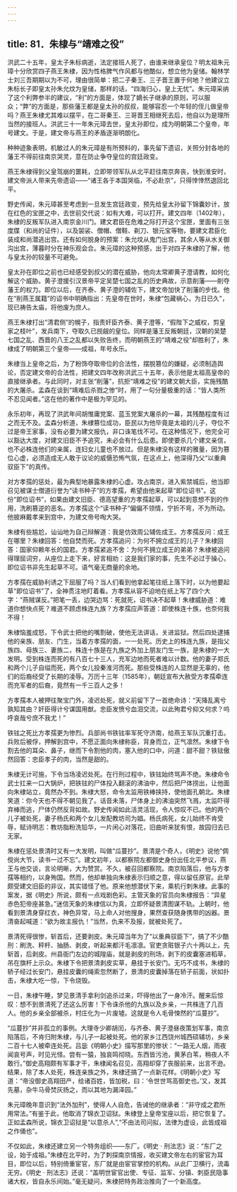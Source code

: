 ```yaml
---
---
---
```

title: 81．朱棣与“靖难之役”
---




洪武二十五年，皇太子朱标病逝，法定接班人死了，由谁来继承皇位？明太祖朱元璋十分欣赏四子燕王朱棣，因为性格脾气作风都与他酷似，想立他为皇储。翰林学士刘三吾期期以为不可，理由很简单：把二子秦王、三子晋王置于何地？他建议立朱标长子即皇太孙朱允炆为皇储，那样的话，“四海归心，皇上无忧”。朱元璋采纳了这个利弊参半的建议，“利”的方面是，体现了嫡长子继承的原则，可以服众；“弊”的方面是，那些藩王都是皇太孙的叔叔，能够容忍一个年轻的侄儿做皇帝吗？燕王朱棣尤其难以摆平，在二哥秦王、三哥晋王相继死去后，他自以为是理所当然的接班人。洪武三十一年朱元璋去世，皇太孙即位，成为明朝第二个皇帝，年号建文。于是，建文帝与燕王的矛盾逐渐明朗化。

种种迹象表明，机敏过人的朱元璋是有所预料的，事先留下遗诏，关照分封各地的藩王不得前往南京哭灵，意在防止争夺皇位的宫廷政变。

燕王朱棣得到父皇驾崩的噩耗，立即带领军队从北平赶往南京奔丧，快到淮安时，建文帝派人带来先帝遗诏——“诸王各于本国哭临，不必赴京”，只得悻悻然退回北平。

野史传闻，朱元璋甚至考虑到一旦发生宫廷政变，预先给皇太孙留下锦囊妙计，放在红色的宝匣之中，去世前交代说：如有大难，可以打开。建文四年（1402年），朱棣的反叛军队进入南京金川门。建文君臣在危难之际打开这个宝匣，里面有三张度牒（和尚的证件），以及袈裟、僧帽、僧鞋、剃刀、银元宝等物，要建文君臣化装成和尚潜逃出宫。还有如何脱身的预案：朱允坟从鬼门出宫，其余人等从水关御沟出宫，薄暮时分在神乐观会合。朱元璋的这种预感，出于对四子朱棣的了解，他与皇太孙的较量不可避免。

皇太孙在即位之前也已经感受到叔父的潜在威胁，他向太常卿黄子澄请教，如何化解这个威胁。黄子澄援引汉景帝平定吴楚七国之乱的历史典故，示意削藩——削夺藩王的权力。即位以后，在齐泰、黄子澄的辅佐下，建文帝加快了削藩的步伐。他在“削燕王属籍”的诏书中明确指出：先皇帝在世时，朱棣“包藏祸心，为日已久”，现已祷告太庙，将他废为庶人。

燕王朱棣打出“清君侧”的幌子，指责奸臣齐泰、黄子澄等，“假陛下之威权，剪皇家之枝叶”，发兵南下，夺取久已觊觎的皇位。同样是藩王反叛朝廷，汉朝的吴楚七国之乱、西晋的八王之乱都以失败告终，而明朝燕王的“靖难之役”却胜利了，朱棣成了明朝第三个皇帝——成祖，年号永乐。

朱棣当上皇帝之后，为了粉饰夺取帝位的合法性，摆脱篡位的嫌疑，必须制造舆论，否定建文帝的合法性，把建文四年改称洪武三十五年，表示他是太祖高皇帝的直接继承者。与此同时，对主张“削藩”，抗拒“靖难之役”的建文朝大臣，实施残酷的大屠杀。孟森在谈到“靖难后杀戮之惨”时，用了一句分量极重的话：“皆人类所不忍见闻者。”这在他的著作中是极为罕见的。

永乐初年，再现了洪武年间胡惟庸党案、蓝玉党案大屠杀的一幕，其残酷程度有过之而无不及。孟森分析道，朱棣篡位成功，臣民以为他毕竟是太祖的儿子，夺位不过是帝王家事，没有必要为建文报仇，非口诛笔伐不可。在这种情况下，他完全可以豁达大度，对建文旧臣不予追究，未必会有什么后患。即使要杀几个建文亲信，也不必株连他们的亲属，连妇女儿童也不放过。但是朱棣没有这样的雅量，因为篡位心虚，必须造成无人敢于议论的威慑恐怖气氛，在这点上，他深得乃父“以重典驭臣下”的真传。

对方孝孺的惩处，最为典型地暴露朱棣的心虚。攻占南京，进入紫禁城后，他当即召见被谋士僧道衍誉为“读书种子”的方孝孺，希望由他来起草“即位诏书”。这份“即位诏书”，如果由建文旧臣、德高望重的方孝孺起草，可以起到意想不到的作用，洗刷篡逆的恶名。方孝孺这个“读书种子”偏偏不领情，宁折不弯，不为所动。他披麻戴孝来到宫中，为建文帝号啕大哭。

朱棣有些尴尬，讪讪地为自己辩解道：我是仿效周公辅佐成王。方孝孺反问：成王在哪里？朱棣回答：他自焚而死。方孝孺追问：为何不拥立成王的儿子？朱棣回答：国家仰赖年长的国君。方孝孺紧追不舍：为何不拥立成王的弟弟？朱棣被追问得理屈词穷，从座位上走下来，好言相劝：这是我们家的事，先生不必过于操心，即位诏书非先生起草不可。语气毫无商量的余地。

方孝孺在威胁利诱之下屈服了吗？当人们看到他拿起笔往纸上落下时，以为他要起草“即位诏书”了，全神贯注地盯着看。方孝孺从容不迫地在纸上写了四个大字：“燕贼谋反。”把笔一丢，边哭边骂：死就死，诏书决不起草！朱棣威胁道：难道你想快点死？难道不顾虑株连九族？方孝孺应声答道：即使株连十族，也奈何我不得！

朱棣恼羞成怒，下令武士把他的嘴割破，使他无法讲话，关进监狱。然后四处逮捕他的亲族、朋友、门生，当着方孝孺的面，一一处死。历史上的株连九族，是指父族四、母族三、妻族二，株连十族是在九族之外加上朋友门生一族，是朱棣的一大发明。受到株连而死的有八百七十三人，充军边地而死者难以计数。他的妻子郑氏和两个儿子自缢而死，两个女儿投秦淮河而死。那些受株连的人显然是无辜的，他们的后裔经受了长期的凌辱。万历十三年（1585年），朝廷宣布大赦受方孝孺牵连而充军者的后裔，竟然有一千三百人之多！

方孝孺本人被押往聚宝门外，凌迟处死，就义前留下了一首绝命诗：“天降乱离兮孰知其由？奸臣得计兮谋国用猷。忠臣发愤兮血泪交流，以此殉君兮抑又何求？呜呼哀哉兮庶不我尤！”

铁铉之死比方孝孺更为惨烈。兵部尚书铁铉率军死守济南，给燕王军队沉重打击。兵败后被俘，押解到宫中，不愿正面向朱棣称臣，背身而立，正气凛然。朱棣下令割去他的耳朵、鼻子，继而下令割他的肉，塞入他的口中，问道：甜不甜？铁铉傲然回答：忠臣孝子的肉，当然是甜的。

朱棣无计可施，下令当场凌迟处死。在行刑过程中，铁铉始终骂声不绝。朱棣命令武士扛来一口大锅炉，把铁铉的尸体投入翻滚的沸油中，然后把尸体捞出，让他面向朱棣站立，竟然办不到。朱棣大怒，命令太监用铁棒挟持，使他面孔朝北。朱棣笑道：你今天也不得不朝见我了。话音未落，尸体身上的沸油突然飞溅，太监吓得弃棒而逃，尸体仍然反背如故。野史传闻如此活灵活现，令人惊叹不已。他的两个儿子被处死，妻子杨氏和两个女儿发配教坊司为娼。杨氏病死，女儿始终不肯受辱，赋诗明志：教坊脂粉洗铅华，一片闲心对落花，旧曲听来犹有恨，故园归去已无家。

朱棣在惩处景清时又有一大发明，叫做“瓜蔓抄”。景清是个奇人，《明史》说他“倜傥尚大节，读书一过不忘”。建文初年，以都察院左都御史身份出任北平参议，燕王与他交谈，言论明晰，大为赞赏。不久，被召回都察院。南京陷落后，他与方孝孺等相约，以身殉国。然而，他却单独向朱棣表示归顺之意，得以留任原官。此举颇受建文旧臣的非议，其实错怪了他。原来他想潜伏下来，乘机行刺朱棣。此事的案发，据《明史》所说，颇有一点戏剧色彩。主管天象的官员向朱棣报告：“异星赤色犯帝座甚急。”迷信天象的朱棣信以为真，立即怀疑景清图谋不轨。上朝时，他看到景清身穿红衣，神色异常，马上命人对他搜身，果然查获随身携带的凶器。景清奋起喊道：“欲为故主报仇！”当然，仇来不及报，就被处死了。

景清死得很惨，斩首后，还要剥皮。朱元璋当年为了“以重典驭臣下”，搞了不少酷刑：刷洗、秤杆、抽肠、剥皮，听起来都汗毛凛凛。官吏贪赃银子六十两以上，先斩首，后剥皮。州县衙门左边的城隍庙，就是剥皮的刑场，剥下的皮囊塞进稻草，吊在旗杆上示众。朱棣下令把景清剥皮实草，悬挂于长安门。无巧不成书，朱棣的轿子经过长安门，悬挂皮囊的绳索忽然断了，景清的皮囊掉落在轿子前面，状如扑击，朱棣大吃一惊，下令烧毁。

一日，朱棣午睡，梦见景清手拿利剑追杀过来，吓得他出了一身冷汗。醒来后惊叹：想不到景清死了还这么厉害！下令诛杀他的九族以及乡亲，一共株连了几百人。他的乡亲全部被杀，村庄化为一片废墟。这就是令人毛骨悚然的“瓜蔓抄”。

“瓜蔓抄”并非孤立的事例。大理寺少卿胡闰，与齐泰、黄子澄昼夜策划军事，南京陷落后，不肯归附朱棣，与儿子一起被处死。他的家乡江西饶州城西硕辅坊，乡亲二百十七人被牵连处死。吕毖《明朝小史》描写那里的惨状：“一路无人烟，雨夜闻哀号声，时见光怪。尝有一猿，独哀鸣彻晓。东西皆污池，黄茅白苇，稍夜人不敢行。”御史高翔颇有军事才干，朱棣闻名召见，高翔却穿了丧服前来，出言不逊。结果，除了本人处死，株连亲族之外，朱棣还搞了一点新花样。《明朝小史》写道：“帝没御史高翔田产，给诸百姓，皆加税，曰：‘令世世骂高御史也。’又，发其先墓，杂牛马骨焚灰扬之，而以其地为漏泽园。”

朱元璋晚年意识到“法外加刑”，使得人人自危，告诫他的继承者：“非守成之君所用常法。”有鉴于此，他取消了锦衣卫诏狱。朱棣登上皇帝宝座以后，把它恢复了。正如孟森所说，锦衣卫诏狱是“以意杀人”,“不由法司问拟，法律为虚设，此皆成祖之作俑也”。

不仅如此，朱棣还建立另一个特务组织——东厂。《明史 · 刑法志》说：“东厂之设，始于成祖。”朱棣在北平时，为了刺探南京情报，收买建文帝左右的宦官为耳目，即位以后，特别倚重宦官，东厂就是由宦官掌控的机构。从此厂卫横行，流毒无穷。《明史 · 刑法志》还说：“盖明世宦官出使、专征、监军、分镇、刺臣民隐事诸大权，皆自永乐间始。”毫无疑问，朱棣把特务政治推向了一个新高度。